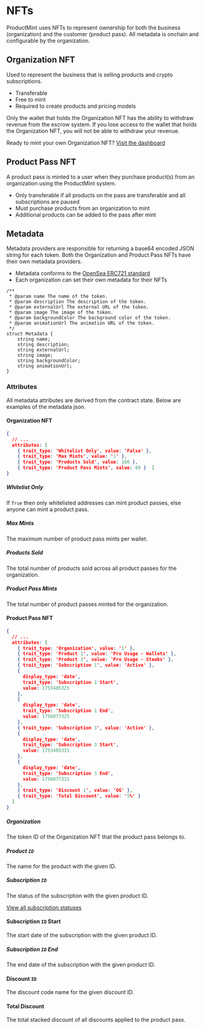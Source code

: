 
# NFTs

ProductMint uses NFTs to represent ownership for both the business (organization) and the customer (product pass). All metadata is onchain and configurable by the organization.

## Organization NFT

Used to represent the business that is selling products and crypto subscriptions. 

- Transferable 
- Free to mint
- Required to create products and pricing models

<Callout type="warning">
Only the wallet that holds the Organization NFT has the ability to withdraw revenue from the escrow system. If you lose access to the wallet that holds the Organization NFT, you will not be able to withdraw your revenue.
</Callout>

Ready to mint your own Organization NFT? [Visit the dashboard](https://dashboard.productmint.io)

## Product Pass NFT

A product pass is minted to a user when they purchase product(s) from an organization using the ProductMint system.

- Only transferable if all products on the pass are transferable and all subscriptions are paused
- Must purchase products from an organization to mint
- Additional products can be added to the pass after mint

## Metadata

Metadata providers are responsible for returning a base64 encoded JSON string for each token. Both the Organization and Product Pass NFTs have their own metadata providers.

- Metadata conforms to the [OpenSea ERC721 standard](https://docs.opensea.io/docs/metadata-standards)
- Each organization can set their own metadata for their NFTs

```solidity
/**
 * @param name The name of the token.
 * @param description The description of the token.
 * @param externalUrl The external URL of the token.
 * @param image The image of the token.
 * @param backgroundColor The background color of the token.
 * @param animationUrl The animation URL of the token.
 */
struct Metadata {
    string name;
    string description;
    string externalUrl;
    string image;
    string backgroundColor;
    string animationUrl;
}
```

### Attributes

All metadata attributes are derived from the contract state. Below are examples of the metadata json.

#### Organization NFT

```json
{
  // ...
  attributes: [
    { trait_type: 'Whitelist Only', value: 'False' },
    { trait_type: 'Max Mints', value: '1' },
    { trait_type: 'Products Sold', value: 166 },
    { trait_type: 'Product Pass Mints', value: 89 }  ]
}
```

##### Whitelist Only

If `True` then only whitelisted addresses can mint product passes, else anyone can mint a product pass.

##### Max Mints

The maximum number of product pass mints per wallet.

##### Products Sold

The total number of products sold across all product passes for the organization.

##### Product Pass Mints

The total number of product passes minted for the organization.

#### Product Pass NFT

```json
{
  // ...
  attributes: [
    { trait_type: 'Organization', value: '1' },
    { trait_type: 'Product 1', value: 'Pro Usage - Wallets' },
    { trait_type: 'Product 3', value: 'Pro Usage - Steaks' },
    { trait_type: 'Subscription 1', value: 'Active' },
    {
      display_type: 'date',
      trait_type: 'Subscription 1 Start',
      value: 1753485325
    },
    {
      display_type: 'date',
      trait_type: 'Subscription 1 End',
      value: 1756077325
    },
    { trait_type: 'Subscription 3', value: 'Active' },
    {
      display_type: 'date',
      trait_type: 'Subscription 3 Start',
      value: 1753485331
    },
    {
      display_type: 'date',
      trait_type: 'Subscription 3 End',
      value: 1756077331
    },
    { trait_type: 'Discount 1', value: 'OG' },
    { trait_type: 'Total Discount', value: '5%' }
  ]
}
```

##### Organization

The token ID of the Organization NFT that the product pass belongs to.

##### Product `ID`

The name for the product with the given ID.

##### Subscription `ID`

The status of the subscription with the given product ID.

[View all subscription statuses](/system-architecture/escrow/subscription#status)

#### Subscription `ID` Start

The start date of the subscription with the given product ID.

##### Subscription `ID` End

The end date of the subscription with the given product ID.

#### Discount `ID`

The discount code name for the given discount ID.

#### Total Discount

The total stacked discount of all discounts applied to the product pass.
